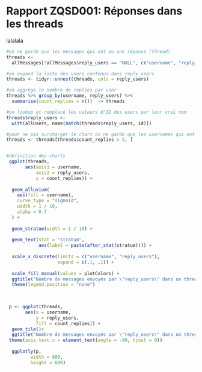 # Rapport ZQSD001: Réponses dans les threads

lalalala

```r

#on ne garde que les messages qui ont eu une réponse (thread)
threads <-
  allMessages[!allMessages$reply_users == "NULL", c("username", "reply_users")]

#on expand la liste des users contenus dans reply_users
threads <- tidyr::unnest(threads, cols = reply_users)

#on aggrège le nombre de replies par user
threads %>% group_by(username, reply_users) %>%
  summarise(count_replies = n())  -> threads

#on lookup et remplace les valeurs d'ID des users par leur vrai nom
threads$reply_users <-
  with(allUsers, name[match(threads$reply_users, id)])

#pour ne pas surcharger le chart on ne garde que les usernames qui ont eu plus que 5 replies
threads <- threads[threads$count_replies > 5, ]


#définition des charts
 ggplot(threads,
       aes(axis1 = username,
           axis2 = reply_users,
           y = count_replies)) +
  
  geom_alluvium(
    aes(fill = username),
    curve_type = "sigmoid",
    width = 1 / 10,
    alpha = 0.7
  ) +
  
  geom_stratum(width = 1 / 10) +
  
  geom_text(stat = "stratum",
            aes(label = paste(after_stat(stratum)))) +
  
  scale_x_discrete(limits = c("username", "reply_users"),
                   expand = c(.1, .1)) +
  
  scale_fill_manual(values = plotColors) +
  ggtitle("Nombre de messages envoyés par \"reply_users\" dans un thread créé par \"user\"") +
  theme(legend.position = "none")

 
 
 p <- ggplot(threads,
       aes(x = username,
           y = reply_users,
           fill = count_replies)) +
  geom_tile()+
  ggtitle("Nombre de messages envoyés par \"reply_users\" dans un thread créé par \"user\"")+
 theme(axis.text.x = element_text(angle = -90, hjust = 0))
 
  ggplotly(p, 
         width = 800,
         height = 600)
```